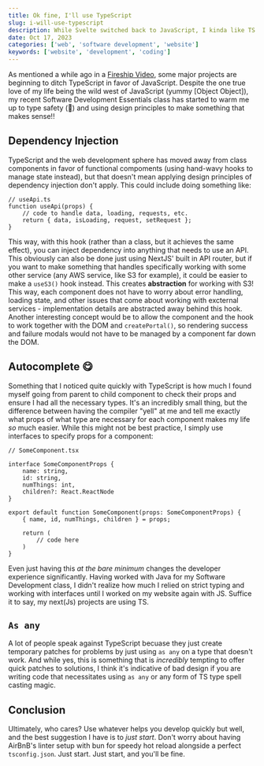 ```yaml
---
title: Ok fine, I'll use TypeScript
slug: i-will-use-typescript
description: While Svelte switched back to JavaScript, I kinda like TS.
date: Oct 17, 2023
categories: ['web', 'software development', 'website']
keywords: ['website', 'development', 'coding']
---
```


As mentioned a while ago in a [Fireship Video](https://youtu.be/5ChkQKUzDCs?si=em1hCJpiXEQAaJdI),
some major projects are beginning to ditch TypeScript in favor of JavaScript. 
Despite the one true love of my life being the wild west of JavaScript (yummy [Object Object]),
my recent Software Development Essentials class has started to warm me up to type safety (🤯) and 
using design principles to make something that makes sense!!

## Dependency Injection

TypeScript and the web development sphere has moved away from class components in favor of functional compoments (using hand-wavy hooks to manage state instead), 
but that doesn't mean applying design principles of dependency injection don't apply. This could include doing something like:

```tsx
// useApi.ts
function useApi(props) {
    // code to handle data, loading, requests, etc. 
    return { data, isLoading, request, setRequest };
}
```

This way, with this hook (rather than a class, but it achieves the same effect), you can inject dependency into anything that needs to use an API.
This obviously can also be done just using NextJS' built in API router, but if you want to make something that handles specifically working with
some other service (any AWS service, like S3 for example), it could be easier to make a `useS3()` hook instead. This creates **abstraction**
for working with S3! This way, each component does not have to worry about error handling, loading state, and other issues that come about 
working with excternal services - implementation details are abstracted away behind this hook. Another interesting concept would be to allow the component and the hook to work together with the DOM and `createPortal()`, so rendering
success and failure modals would not have to be managed by a component far down the DOM. 

## Autocomplete 😋

Something that I noticed quite quickly with TypeScript is how much I found myself going from parent to child component to check their props and ensure
I had all the necessary types. It's an incredibly small thing, but the difference between having the compiler "yell" at me and tell
me exactly what props of what type are necessary for each component makes my life _so_ much easier. While this might not be best practice, I
simply use interfaces to specify props for a component:


```tsx
// SomeComponent.tsx

interface SomeComponentProps {
    name: string,
    id: string,
    numThings: int,
    children?: React.ReactNode
}

export default function SomeComponent(props: SomeComponentProps) {
    { name, id, numThings, children } = props;

    return (
        // code here
    )
}
```

Even just having this _at the bare minimum_ changes the developer experience significantly. Having worked with Java for my Software Development 
class, I didn't realize how much I relied on strict typing and working with interfaces until I worked on my website again with JS. Suffice it to say,
my next(Js) projects are using TS. 

## `As any`

A lot of people speak against TypeScript becuase they just create temporary patches for problems by just using `as any` on a type
that doesn't work. And while yes, this is something that is _incredibly_ tempting to offer quick patches to solutions, 
I think it's indicative of bad design if you are writing code that necessitates using `as any` or any form of TS type spell casting magic.

## Conclusion

Ultimately, who cares? Use whatever helps you develop quickly but well, and the best suggestion I have is to _just start_. Don't worry about
having AirBnB's linter setup with bun for speedy hot reload alongside a perfect `tsconfig.json`. Just start. Just start, and you'll be fine. 




